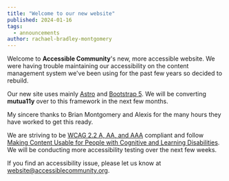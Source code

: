 ```yaml
---
title: "Welcome to our new website"
published: 2024-01-16
tags:
  - announcements
author: rachael-bradley-montgomery
---
```



Welcome to **Accessible Community**'s new, more accessible website. We were having trouble maintaining our accessibility on the content management system we've been using for the past few years so decided to rebuild.

Our new site uses mainly [Astro](https://astro.build) and [Bootstrap 5](https://getbootstrap.com). We will be converting **mutua11y** over to this framework in the next few months.

My sincere thanks to Brian Montgomery and Alexis for the many hours they have worked to get this ready.

We are striving to be [WCAG 2.2 A, AA, and AAA](https://www.w3.org/TR/WCAG22/) compliant and follow [Making Content Usable for People with Cognitive and Learning Disabilities](https://www.w3.org/TR/coga-usable/). We will be conducting more accessibility testing over the next few weeks.

If you find an accessibility issue, please let us know at 
[website@accessiblecommunity.org](mailto:website@accessiblecommunity.org).
